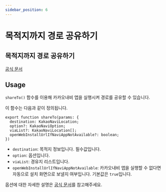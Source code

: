 ```yaml
---
sidebar_position: 6
---
```


# 목적지까지 경로 공유하기
## 목적지까지 경로 공유하기

[공식 문서](https://developers.kakao.com/docs/latest/ko/kakaonavi/android)

## Usage

`shareTo()` 함수를 이용해 카카오내비 앱을 실행시켜 경로를 공유할 수 있습니다.

이 함수는 다음과 같이 정의됩니다.

```tsx
export function shareTo(params: {
  destination: KakaoNaviLocation;
  option?: KakaoNaviOption;
  viaList?: KakaoNaviLocation[];
  openWebInstallUrlIfNaviAppNotAvailable?: boolean;
})
```

- `destination`: 목적지 정보입니다. 필수값입니다.
- `option`: 옵션입니다.
- `viaList`: 경유지 리스트입니다.
- `openWebInstallUrlIfNaviAppNotAvailable`: 카카오내비 앱을 실행할 수 없다면 자동으로 설치 화면으로 보낼지 여부입니다.
기본값은 `true`입니다.

옵션에 대한 자세한 설명은 [공식 문서](https://developers.kakao.com/docs/latest/ko/kakaonavi/android#set-parameter)를 참고해주세요.
